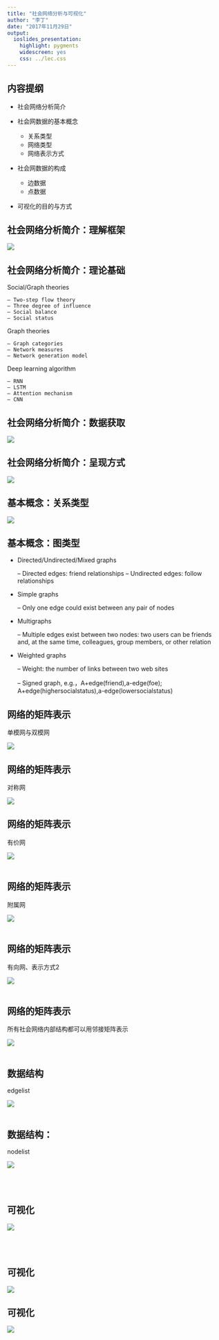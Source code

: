```yaml
---
title: "社会网络分析与可视化"
author: "李丁"
date: "2017年11月29日"
output:
  ioslides_presentation:
    highlight: pygments
    widescreen: yes
    css: ../lec.css
---
```


## 内容提纲
- 社会网络分析简介

- 社会网数据的基本概念
    - 关系类型
    - 网络类型
    - 网络表示方式
- 社会网数据的构成
    - 边数据
    - 点数据
- 可视化的目的与方式

## 社会网络分析简介：理解框架{#myImageP70}
![](../pic/snacore.png) 

## 社会网络分析简介：理论基础

Social/Graph theories

    – Two-step flow theory
    – Three degree of influence 
    – Social balance
    – Social status
  
Graph theories

    – Graph categories
    – Network measures
    – Network generation model
  
Deep learning algorithm

    – RNN
    – LSTM
    – Attention mechanism 
    – CNN

## 社会网络分析简介：数据获取{#myImageP70}

![](pic/1.png) 


## 社会网络分析简介：呈现方式{#myImageP70}

![](../pic/sn呈现方式.png) 


## 基本概念：关系类型{#myImageP70}

![](pic/2.png) 

## 基本概念：图类型{#myImageP70}

+ Directed/Undirected/Mixed graphs 

    – Directed edges: friend relationships
    – Undirected edges: follow relationships

+ Simple graphs

    – Only one edge could exist between any pair of nodes

+ Multigraphs

    – Multiple edges exist between two nodes: two users can be friends and, at the same time, colleagues, group members, or other relation

+ Weighted graphs

    – Weight: the number of links between two web sites
    
    – Signed graph, e.g.，A+edge(friend),a-edge(foe); A+edge(highersocialstatus),a-edge(lowersocialstatus)


## 网络的矩阵表示{#myImageP70}
单模网与双模网

![](pic/3.png) 


## 网络的矩阵表示{#myImageP70}
对称网

![](pic/4.png) 

## 网络的矩阵表示{#myImageP70}
有价网

![](pic/5.png) 
<br>
<br>

## 网络的矩阵表示{#myImageP70}
附属网

![](pic/6.png) 
<br>
<br>

## 网络的矩阵表示{#myImageP70}
有向网、表示方式2

![](pic/7.png) 
<br>
<br>

## 网络的矩阵表示{#myImageP70}
所有社会网络内部结构都可以用邻接矩阵表示

![](pic/8.png) 
<br>
<br>

## 数据结构{#myImageP70}
edgelist

![](pic/9.png) 
<br>
<br>

## 数据结构：{#myImageP70}
nodelist

![](pic/10.png) 
<br>
<br>
<br>
<br>

## 可视化 {#myImageP70}
![](pic/12.png) 
<br>
<br>
<br>
<br>

## 可视化 {#myImageP70}

![](pic/13.png) 


## 可视化 {#myImageP70}

![](pic/14.png) 
